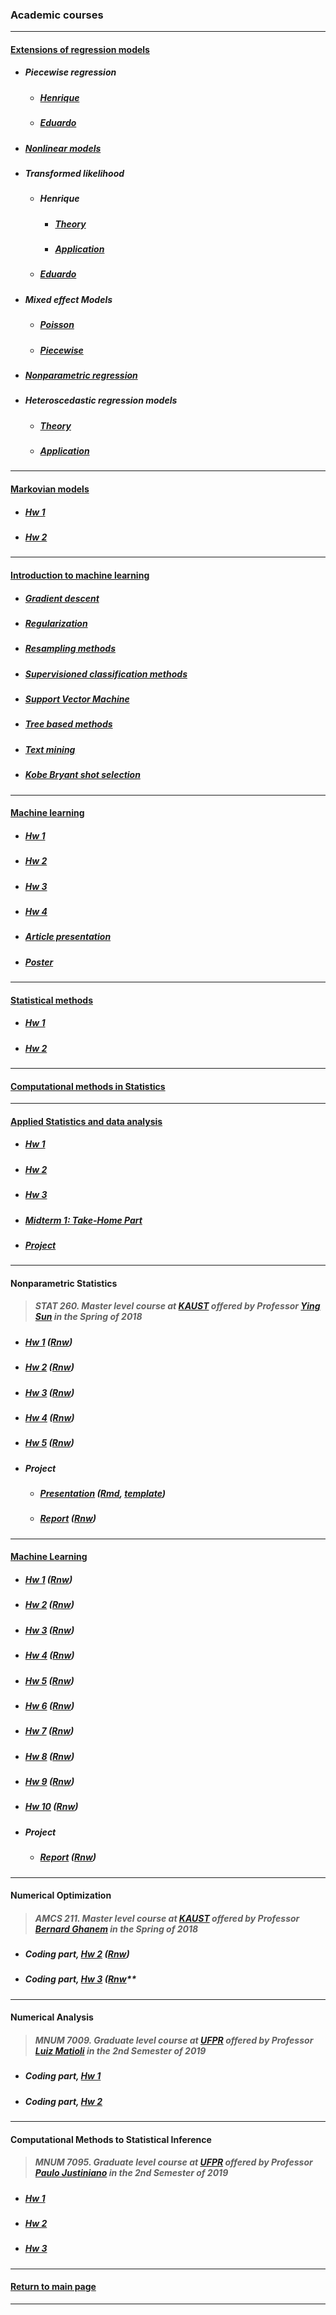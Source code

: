 ### Academic courses

***

<h4>[Extensions of regression models](https://github.com/mynameislaure/emr15)</h4>

* <h5>Piecewise regression</h5>
    + <h5>[Henrique](emr15/piecewise/)</h5>
    + <h5>[Eduardo](emr15/piecewise/piecewise.html)</h5>

* <h5>[Nonlinear models](emr15/nls/)</h5>

* <h5>Transformed likelihood</h5>
    + <h5>Henrique</h5>
        - <h5>[Theory](emr15/trans_likelihood/theory.html)</h5>
        - <h5>[Application](emr15/trans_likelihood/application.html)</h5>
    + <h5>[Eduardo](emr15/trans_likelihood/application-eduardojr.html)</h5>

* <h5>Mixed effect Models</h5>
    + <h5>[Poisson](emr15/lme/mixed_poisson_model.html)</h5>
    + <h5>[Piecewise](emr15/lme/piecewise_mixed_model.html)</h5>

* <h5>[Nonparametric regression](emr15/nonparametric/)</h5>

* <h5>Heteroscedastic regression models</h5>
    + <h5>[Theory](emr15/hetero/theory.html)</h5>
    + <h5>[Application](emr15/hetero/application.html)</h5>

***

<h4>[Markovian models](https://github.com/mynameislaure/ce064mm)</h4>

* <h5>[Hw 1](markov/hw1/master.pdf)</h5>

* <h5>[Hw 2](markov/hw2/master.pdf)</h5>

***

<h4>[Introduction to machine learning](https://github.com/mynameislaure/ce062)</h4>

+ <h5>[Gradient descent](intro2ml/gradient_descent/)</h5>

+ <h5>[Regularization](intro2ml/regularization/)</h5>

+ <h5>[Resampling methods](intro2ml/resampling_methods/)</h5>

+ <h5>[Supervisioned classification methods](intro2ml/supervisioned_classification_methods/)</h5>

+ <h5>[Support Vector Machine](intro2ml/support_vector_machine/)</h5>

+ <h5>[Tree based methods](intro2ml/tree_based_methods/)</h5>

+ <h5>[Text mining](intro2ml/text_mining/)</h5>

+ <h5>[Kobe Bryant shot selection](intro2ml/kobe_bryant_shot_selection/)</h5>

***

<h4>[Machine learning](https://github.com/mynameislaure/ML-UFMG)</h4>

* <h5>[Hw 1](ml/hw1/master.pdf)</h5>

* <h5>[Hw 2](ml/hw2/master.pdf)</h5>

* <h5>[Hw 3](ml/hw3/master.pdf)</h5>

* <h5>[Hw 4](ml/hw4/master.pdf)</h5>

* <h5>[Article presentation](ml/article/master.pdf)</h5>

* <h5>[Poster](ml/poster/master.pdf)</h5>

***

<h4>[Statistical methods](https://github.com/mynameislaure/mi404-statistical_methods)</h4>

* <h5>[Hw 1](stat_methods/hw1.pdf)</h5>

* <h5>[Hw 2](stat_methods/hw2.pdf)</h5>

***

<h4>[Computational methods in Statistics](cms/)</h4>

***

<h4>[Applied Statistics and data analysis](https://github.com/mynameislaure/amcs210)</h4>

* <h5>[Hw 1](applied_stats/hw1.pdf)</h5>

* <h5>[Hw 2](applied_stats/hw2.pdf)</h5>

* <h5>[Hw 3](applied_stats/hw3.pdf)</h5>

* <h5>[Midterm 1: Take-Home Part](applied_stats/md1-thp.pdf)</h5>

* <h5>[Project](applied_stats/project.pdf)</h5>

***

<h4>Nonparametric Statistics</h4>

> <h5>STAT 260. Master level course at [KAUST](https://www.kaust.edu.sa/en)
      offered by Professor [Ying Sun](https://www.kaust.edu.sa/en/study/faculty/ying-sun)
      in the Spring of 2018</h5>

* <h5>[Hw 1](nonparametric_stat/hw1.pdf) ([Rnw](nonparametric_stat/hw1.Rnw))</h5>

* <h5>[Hw 2](nonparametric_stat/hw2.pdf) ([Rnw](nonparametric_stat/hw2.Rnw))</h5>

* <h5>[Hw 3](nonparametric_stat/hw3.pdf) ([Rnw](nonparametric_stat/hw3.Rnw))</h5>

* <h5>[Hw 4](nonparametric_stat/hw4.pdf) ([Rnw](nonparametric_stat/hw4.Rnw))</h5>

* <h5>[Hw 5](nonparametric_stat/hw5.pdf) ([Rnw](nonparametric_stat/hw5.Rnw))</h5>

* <h5>Project</h5>
    + <h5>[Presentation](nonparametric_stat/project_slides.pdf)
          ([Rmd](nonparametric_stat/project_slides.Rmd),
           [template](nonparametric_stat/slides_template.tex))</h5>
    + <h5>[Report](nonparametric_stat/project_report.pdf)
          ([Rnw](nonparametric_stat/project_report.Rnw))</h5>

***

<h4>[Machine Learning](https://sites.google.com/site/kaust229machinelearning/)</h4>

* <h5>[Hw 1](ml-kaust/hw1.pdf) ([Rnw](ml-kaust/hw1.Rnw))</h5>

* <h5>[Hw 2](ml-kaust/hw2.pdf) ([Rnw](ml-kaust/hw2.Rnw))</h5>

* <h5>[Hw 3](ml-kaust/hw3.pdf) ([Rnw](ml-kaust/hw3.Rnw))</h5>

* <h5>[Hw 4](ml-kaust/hw4.pdf) ([Rnw](ml-kaust/hw4.Rnw))</h5>

* <h5>[Hw 5](ml-kaust/hw5.pdf) ([Rnw](ml-kaust/hw5.Rnw))</h5>

* <h5>[Hw 6](ml-kaust/hw6.pdf) ([Rnw](ml-kaust/hw6.Rnw))</h5>

* <h5>[Hw 7](ml-kaust/hw7.pdf) ([Rnw](ml-kaust/hw7.Rnw))</h5>

* <h5>[Hw 8](ml-kaust/hw8.pdf) ([Rnw](ml-kaust/hw8.Rnw))</h5>

* <h5>[Hw 9](ml-kaust/hw9.pdf) ([Rnw](ml-kaust/hw9.Rnw))</h5>

* <h5>[Hw 10](ml-kaust/hw10.pdf) ([Rnw](ml-kaust/hw10.Rnw))</h5>

* <h5>Project</h5>
    + <h5>[Report](ml-kaust/project_report.pdf)
          ([Rnw](ml-kaust/project_report.Rnw))</h5>

***

<h4>Numerical Optimization</h4>

> <h5>AMCS 211. Master level course at [KAUST](https://www.kaust.edu.sa/en)
      offered by Professor [Bernard Ghanem](http://www.bernardghanem.com/)
      in the Spring of 2018</h5>

* <h5>Coding part, [Hw 2](num_optim/hw2.pdf) ([Rnw](num_optim/hw2.Rnw))</h5>

* <h5>Coding part, [Hw 3](num_optim/hw3.pdf) ([Rnw](num_optim/hw3.Rnw)**</h5>

***

<h4>Numerical Analysis</h4>

> <h5>MNUM 7009. Graduate level course at [UFPR](https://www.ufpr.br)
      offered by Professor [Luiz Matioli](https://docs.ufpr.br/~matioli/)
      in the 2nd Semester of 2019</h5>

* <h5>Coding part, [Hw 1](numerical_analysis/list_1.pdf)</h5>

* <h5>Coding part, [Hw 2](numerical_analysis/list_2.pdf)</h5>

***

<h4>Computational Methods to Statistical Inference</h4>

> <h5>MNUM 7095. Graduate level course at [UFPR](https://www.ufpr.br)
      offered by Professor
      [Paulo Justiniano](http://leg.ufpr.br/~paulojus/)
      in the 2nd Semester of 2019</h5>

* <h5>[Hw 1](mcie/list_1.pdf)</h5>

* <h5>[Hw 2](mcie/list_2.pdf)</h5>

* <h5>[Hw 3](mcie/list_3.pdf)</h5>

***

<h4>[Return to main page](http://leg.ufpr.br/~henrique/)</h4>

***
